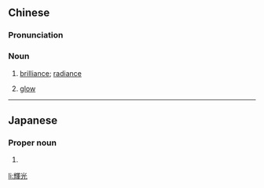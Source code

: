 {{also|辉光}}
==Chinese==
{{zh-forms|s=辉光}}

===Pronunciation===
{{zh-pron
|m=huīguāng
|cat=n
}}

===Noun===
{{zh-noun}}

# {{lb|zh|literary}} [[brilliance]]; [[radiance]]
# {{lb|zh|physics}} [[glow]]

----

==Japanese==
{{ja-kanjitab|てる|みつ}}

===Proper noun===
{{ja-pos|proper|てるみつ}}

# {{given name|male|lang=ja|sort=てるみつ}}

[[li:輝光]]